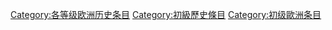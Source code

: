 {{catmore1|[[WikiProject:欧洲历史|WikiProject:欧洲历史]]}}
{{Articles by Quality|topic=欧洲历史|project=欧洲历史|format=TOC}}
{{empty category}}

[[Category:各等级欧洲历史条目|Category:各等级欧洲历史条目]]
[[Category:初級歷史條目|Category:初級歷史條目]]
[[Category:初级歐洲条目|Category:初级歐洲条目]]